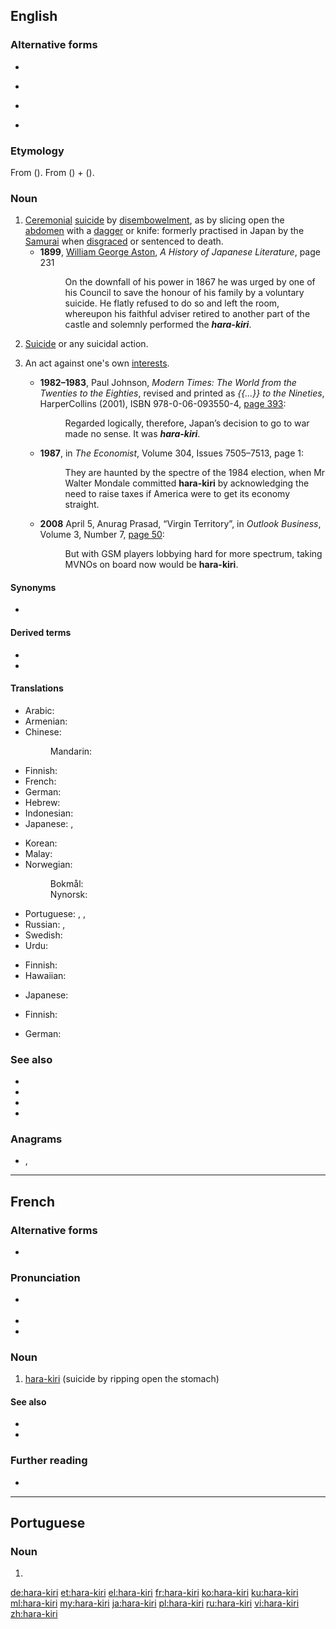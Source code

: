 {{also|harakiri|Harakiri}}
==English==
{{wikipedia}}

===Alternative forms===
* {{l|en|harakiri}}
* {{l|en|hari-kari}} {{qualifier|nonstandard}}
* {{l|en|harikari}} {{qualifier|nonstandard}}
* {{l|en|harikiri}}

===Etymology===
From {{etyl|ja|en}} {{m|ja|腹切り|sc=Jpan}} ({{m|ja|はらきり||tr=harakiri|sc=Jpan}}). From {{m|ja|腹||[[belly]]|sc=Jpan}} ({{m|ja|はら|tr=hara|sc=Jpan}}) + {{m|ja|切る||[[cut]]|sc=Jpan}} ({{m|ja|きる|tr=kiru|sc=Jpan}}).

===Noun===
{{en-noun|-}}

# [[ceremonial|Ceremonial]] [[suicide]] by [[disembowelment]], as by slicing open the [[abdomen]] with a [[dagger]] or knife: formerly practised in Japan by the [[Samurai]] when [[disgrace]]d or sentenced to death.
#* '''1899''', [[w:William George Aston|William George Aston]], ''A History of Japanese Literature'', page 231
#*: On the downfall of his power in 1867 he was urged by one of his Council to save the honour of his family by a voluntary suicide. He flatly refused to do so and left the room, whereupon his faithful adviser retired to another part of the castle and solemnly performed the '''''hara-kiri'''''.
# [[suicide|Suicide]] or any suicidal action.
# {{lb|en|by extension|figuratively}} An act against one's own [[interest]]s.
#* '''1982–1983''', Paul Johnson, ''Modern Times: The World from the Twenties to the Eighties'',<sup >[http://books.google.com/books?id=PslmAAAAMAAJ ]</sup> revised and printed as ''{{...}} to the Nineties'', HarperCollins (2001), ISBN 978-0-06-093550-4, [http://books.google.com/books?id=39UGHZSaqxAC&pg=PA393&dq=hara-kiri page 393]:
#*: Regarded logically, therefore, Japan’s decision to go to war made no sense. It was '''''hara-kiri'''''.
#* '''1987''', in ''The Economist'', Volume 304, Issues 7505–7513,<sup >[http://books.google.com/books?id=p_DtAAAAMAAJ ]</sup> page 1:
#*: They are haunted by the spectre of the 1984 election, when Mr Walter Mondale committed '''hara-kiri''' by acknowledging the need to raise taxes if America were to get its economy straight.
#* '''2008''' April 5, Anurag Prasad, “Virgin Territory”, in ''Outlook Business'', Volume 3, Number 7, [http://books.google.com/books?id=kTEEAAAAMBAJ&pg=PT33&dq=hara-kiri page 50]:
#*: But with GSM players lobbying hard for more spectrum, taking MVNOs on board now would be '''hara-kiri'''.

====Synonyms====
* {{sense|ceremonial suicide by ripping open the abdomen}} {{l|en|seppuku}}

====Derived terms====
* {{l|en|commit hara-kiri}}
* {{l|en|political hara-kiri}}

====Translations====
{{trans-top|ceremonial suicide by ripping open the abdomen}}
* Arabic: {{t|ar|هَارَا كِيرِي|m}}
* Armenian: {{t+|hy|խարակիրի}}
* Chinese:
*: Mandarin: {{t+|cmn|切腹|tr=qiēfù|sc=Hani}}
* Finnish: {{t+|fi|harakiri}}
* French: {{t+|fr|hara-kiri|m}}
* German: {{t+|de|Harakiri|n}}
* Hebrew: {{t+|he|חרקירי|m|sc=Hebr}}
* Indonesian: {{t+|id|harakiri}}
* Japanese: {{t|ja|腹切り|tr=[[はらきり]], harakiri}}, {{t+|ja|切腹|tr=[[せっぷく]], seppuku}}
{{trans-mid}}
* Korean: {{t|ko|할복|sc=Kore}}
* Malay: {{t|ms|harakiri}}
* Norwegian:
*: Bokmål: {{t|nb|harakiri|m}}
*: Nynorsk: {{t|nn|harakiri|m}}
* Portuguese: {{t+|pt|haraquiri|m}}, {{t+|pt|harakiri|m}}, {{t|pt|hara-kiri|m}}
* Russian: {{t+|ru|хараки́ри|n}}, {{t+|ru|сэппу́ку|n}}
* Swedish: {{t+|sv|harakiri}}
* Urdu: {{t|ur|ہاراکری|tr=hārākirī}}
{{trans-bottom}}

{{trans-top|suicide}}
* Finnish: {{t+|fi|harakiri}}
* Hawaiian: {{t|haw|pepehi make ana ʻia iā iho}}
{{trans-mid}}
* Japanese: {{t+|ja|自殺}}
{{trans-bottom}}

{{trans-top|self-destructive act}}
* Finnish: {{t+|fi|harakiri}}
{{trans-mid}}
* German: {{t+|de|Harakiri|n}}
{{trans-bottom}}

===See also===
* {{l|en|bushido}}
* {{l|en|kamikaze}}
* {{l|en|seppuku}}
* {{l|en|suicide}}

===Anagrams===
* {{l|en|harikari}}, {{l|en|hari-kari}}

{{catlangcode|en|Suicide}}

----

==French==

===Alternative forms===
* {{l|fr|harakiri}}

===Pronunciation===
* {{fr-asph}} {{IPA|/a.ʁa ki.ʁi/|lang=fr}}
* {{rhymes|i|lang=fr}}
* {{homophones|harakiri|harakiris|hara-kiris|lang=fr}}

===Noun===
{{fr-noun|m}}

# [[#English|hara-kiri]] (suicide by ripping open the stomach)

====See also====
* {{l|fr|éventrement}}
* {{l|fr|éventrer}}

===Further reading===
* {{R:TLFi}}

----

==Portuguese==

===Noun===
{{pt-noun|m|s}}

# {{alternative spelling of|haraquiri|lang=pt}}

[[de:hara-kiri]]
[[et:hara-kiri]]
[[el:hara-kiri]]
[[fr:hara-kiri]]
[[ko:hara-kiri]]
[[ku:hara-kiri]]
[[ml:hara-kiri]]
[[my:hara-kiri]]
[[ja:hara-kiri]]
[[pl:hara-kiri]]
[[ru:hara-kiri]]
[[vi:hara-kiri]]
[[zh:hara-kiri]]
